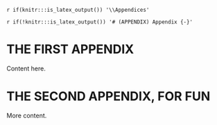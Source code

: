 <!-- The following code should appear at the beginning of the first appendix.
After that, all subsequent sections will be turned into appendices. -->

`r if(knitr:::is_latex_output()) '\\Appendices'`

`r if(!knitr:::is_latex_output()) '# (APPENDIX) Appendix {-}'`

# THE FIRST APPENDIX {#app:first-appendix}

Content here.

# THE SECOND APPENDIX, FOR FUN {#app:second-appendix}

More content.
